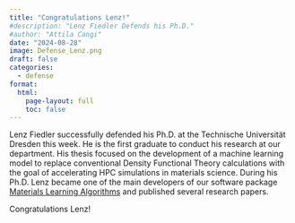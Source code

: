```yaml
---
title: "Congratulations Lenz!"
#description: "Lenz Fiedler Defends his Ph.D."
#author: "Attila Cangi"
date: "2024-08-28"
image: Defense_Lenz.png
draft: false
categories:
  - defense
format:
  html:
    page-layout: full
    toc: false
---
```


Lenz Fiedler successfully defended his Ph.D. at the Technische Universität Dresden this week. He is the first graduate to conduct his research at our department. His thesis focused on the development of a machine learning model to replace conventional Density Functional Theory calculations with the goal of accelerating HPC simulations in materials science. During his Ph.D. Lenz became one of the main developers of our software package [Materials Learning Algorithms](https://github.com/mala-project/mala){target="_blank"} and published several research papers. 

Congratulations Lenz!